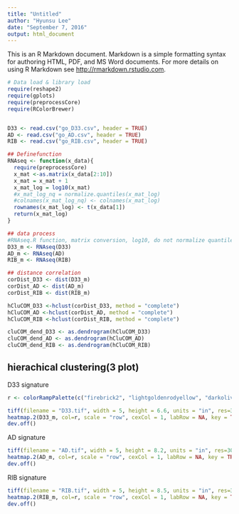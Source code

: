 ```yaml
---
title: "Untitled"
author: "Hyunsu Lee"
date: "September 7, 2016"
output: html_document
---
```


This is an R Markdown document. Markdown is a simple formatting syntax for authoring HTML, PDF, and MS Word documents. For more details on using R Markdown see <http://rmarkdown.rstudio.com>.
```r
# Data load & library load
require(reshape2)
require(gplots)
require(preprocessCore)
require(RColorBrewer)


D33 <- read.csv("go_D33.csv", header = TRUE)
AD <- read.csv("go_AD.csv", header = TRUE)
RIB <- read.csv("go_RIB.csv", header = TRUE)
```

```r
## Definefunction 
RNAseq <- function(x_data){
  require(preprocessCore)
  x_mat <-as.matrix(x_data[2:10])
  x_mat = x_mat + 1
  x_mat_log = log10(x_mat)
  #x_mat_log_nq = normalize.quantiles(x_mat_log)
  #colnames(x_mat_log_nq) <- colnames(x_mat_log)
  rownames(x_mat_log) <- t(x_data[1])
  return(x_mat_log)
}

```



```r
## data process
#RNAseq.R function, matrix conversion, log10, do not normalize quantile.
D33_m <- RNAseq(D33)
AD_m <- RNAseq(AD)
RIB_m <- RNAseq(RIB)
```

```r
## distance correlation
corDist_D33 <- dist(D33_m)
corDist_AD <- dist(AD_m)
corDist_RIB <- dist(RIB_m)

hCluCOM_D33 <-hclust(corDist_D33, method = "complete")
hCluCOM_AD <-hclust(corDist_AD, method = "complete")
hCluCOM_RIB <-hclust(corDist_RIB, method = "complete")

cluCOM_dend_D33 <- as.dendrogram(hCluCOM_D33)
cluCOM_dend_AD <- as.dendrogram(hCluCOM_AD)
cluCOM_dend_RIB <- as.dendrogram(hCluCOM_RIB)
```

## hierachical clustering(3 plot)
   D33 signature
```r
r <- colorRampPalette(c("firebrick2", "lightgoldenrodyellow", "darkolivegreen4"))(n = 299)

tiff(filename = "D33.tif", width = 5, height = 6.6, units = "in", res=300)
heatmap.2(D33_m, col=r, scale = "row", cexCol = 1, labRow = NA, key = TRUE, keysize = 1.5, trace = "none", density.info = "none", dendrogram = "none", Rowv=cluCOM_dend_D33, Colv = FALSE)
dev.off()
```

   AD signature
```r
tiff(filename = "AD.tif", width = 5, height = 8.2, units = "in", res=300)
heatmap.2(AD_m, col=r, scale = "row", cexCol = 1, labRow = NA, key = TRUE,keysize = 1.5, trace = "none", density.info = "none", dendrogram = "none", Rowv=cluCOM_dend_AD, Colv = FALSE)
dev.off()
```

   RIB signature
```r
tiff(filename = "RIB.tif", width = 5, height = 8.5, units = "in", res=300)
heatmap.2(RIB_m, col=r, scale = "row", cexCol = 1, labRow = NA, key = TRUE, keysize = 1.5, trace = "none", density.info = "none", dendrogram = "none", Rowv=cluCOM_dend_RIB, Colv = FALSE)
dev.off()
```
